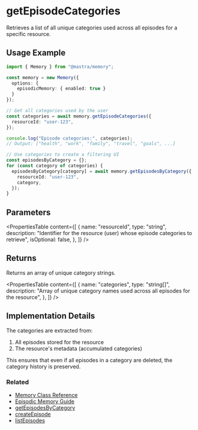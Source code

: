 # getEpisodeCategories

Retrieves a list of all unique categories used across all episodes for a specific resource.

## Usage Example

```typescript
import { Memory } from "@mastra/memory";

const memory = new Memory({
  options: {
    episodicMemory: { enabled: true }
  }
});

// Get all categories used by the user
const categories = await memory.getEpisodeCategories({
  resourceId: "user-123",
});

console.log("Episode categories:", categories);
// Output: ["health", "work", "family", "travel", "goals", ...]

// Use categories to create a filtering UI
const episodesByCategory = {};
for (const category of categories) {
  episodesByCategory[category] = await memory.getEpisodesByCategory({
    resourceId: "user-123",
    category,
  });
}
```

## Parameters

<PropertiesTable
  content={[
    {
      name: "resourceId",
      type: "string",
      description:
        "Identifier for the resource (user) whose episode categories to retrieve",
      isOptional: false,
    },
  ]}
/>

## Returns

Returns an array of unique category strings.

<PropertiesTable
  content={[
    {
      name: "categories",
      type: "string[]",
      description: "Array of unique category names used across all episodes for the resource",
    },
  ]}
/>

## Implementation Details

The categories are extracted from:
1. All episodes stored for the resource
2. The resource's metadata (accumulated categories)

This ensures that even if all episodes in a category are deleted, the category history is preserved.

### Related

- [Memory Class Reference](/reference/memory/Memory.mdx)
- [Episodic Memory Guide](/docs/memory/episodic-memory.mdx)
- [getEpisodesByCategory](/reference/memory/getEpisodesByCategory.mdx)
- [createEpisode](/reference/memory/createEpisode.mdx)
- [listEpisodes](/reference/memory/listEpisodes.mdx)